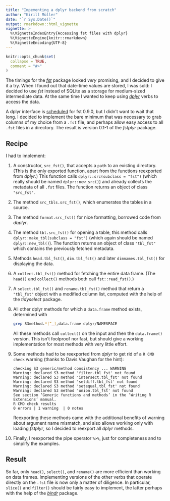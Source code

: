 ```yaml
---
title: "Impementing a dplyr backend from scratch"
author: "Kirill Müller"
date: "`r Sys.Date()`"
output: rmarkdown::html_vignette
vignette: >
  %\VignetteIndexEntry{Accessing fst files with dplyr}
  %\VignetteEngine{knitr::rmarkdown}
  %\VignetteEncoding{UTF-8}
---
```


```r
knitr::opts_chunk$set(
  collapse = TRUE,
  comment = "#>"
)
```

The timings for the [*fst*](http://www.fstpackage.org/) package looked *very* promising, and I decided to give it a try. When I found out that date-time values are stored, I was sold: I decided to use *fst* instead of SQLite as a storage for medium-sized intermediate data. At the same time I wanted to keep using [*dplyr*](http://dplyr.tidyverse.org/) verbs to access the data.

A dplyr interface is [scheduled](https://github.com/fstpackage/fst/issues/108) for fst 0.9.0, but I didn't want to wait that long. I decided to implement the bare minimum that was necessary to grab columns of my choice from a `.fst` file, and perhaps allow easy access to all `.fst` files in a directory. The result is version 0.1-1 of the *fstplyr* package.

## Recipe

I had to implement:

1. A constructor, `src_fst()`, that accepts a `path` to an existing directory. (This is the only exported function, apart from the functions reexported from *dplyr*.) This function calls `dplyr::src(subclass = "fst")` (which really should be named `dplyr::new_src()`) and already collects the metadata of all `.fst` files. The function returns an object of class `"src_fst"`.

2. The method `src_tbls.src_fst()`, which enumerates the tables in a source.

3. The method `format.src_fst()` for nice formatting, borrowed code from *dbplyr*.

4. The method `tbl.src_fst()` for opening a table, this method calls `dplyr::make_tbl(subclass = "fst")` (which again should be named `dplyr::new_tbl()`).  The function returns an object of class `"tbl_fst"` which contains the previously fetched metadata.

5. Methods `head.tbl_fst()`, `dim.tbl_fst()` and later `dimnames.tbl_fst()` for displaying the data.

6. A `collect.tbl_fst()` method for fetching the entire data frame. (The `head()` and `collect()` methods both call `fst::read_fst()`.)

7. A `select.tbl_fst()` and `rename.tbl_fst()` method that return a `"tbl_fst"` object with a modified column list, computed with the help of the *tidyselect* package.

8. All other dplyr methods for which a `data.frame` method exists, determined with

    ```sh
    grep S3method.*[^_],data.frame dplyr/NAMESPACE
    ```

    All these methods call `collect()` on the input and then the `data.frame()` version. This isn't foolproof nor fast, but should give a working implementation for most methods with very little effort.

9. Some methods had to be reexported from *dplyr* to get rid of a `R CMD check` warning (thanks to Davis Vaughan for the hint):

    ```
    checking S3 generic/method consistency ... WARNING
    Warning: declared S3 method 'filter.tbl_fst' not found
    Warning: declared S3 method 'intersect.tbl_fst' not found
    Warning: declared S3 method 'setdiff.tbl_fst' not found
    Warning: declared S3 method 'setequal.tbl_fst' not found
    Warning: declared S3 method 'union.tbl_fst' not found
    See section ‘Generic functions and methods’ in the ‘Writing R
    Extensions’ manual.
    R CMD check results
    0 errors | 1 warning  | 0 notes
    ```

    Reexporting these methods came with the additional benefits of warning about argument name mismatch, and also allows working only with loading *fstplyr*, so I decided to reexport all *dplyr* methods.

10. Finally, I reexported the pipe operator `%>%`, just for completeness and to simplify the examples.


## Result

So far, only `head()`, `select()`, and `rename()` are more efficient than working on data frames. Implementing versions of the other verbs that operate directly on the `.fst` file is now only a matter of diligence. In particular, `slice()` and `filter()` should be fairly easy to implement, the latter perhaps with the help of the [*bindr*](https://krlmlr.github.io/bindr/) package.
